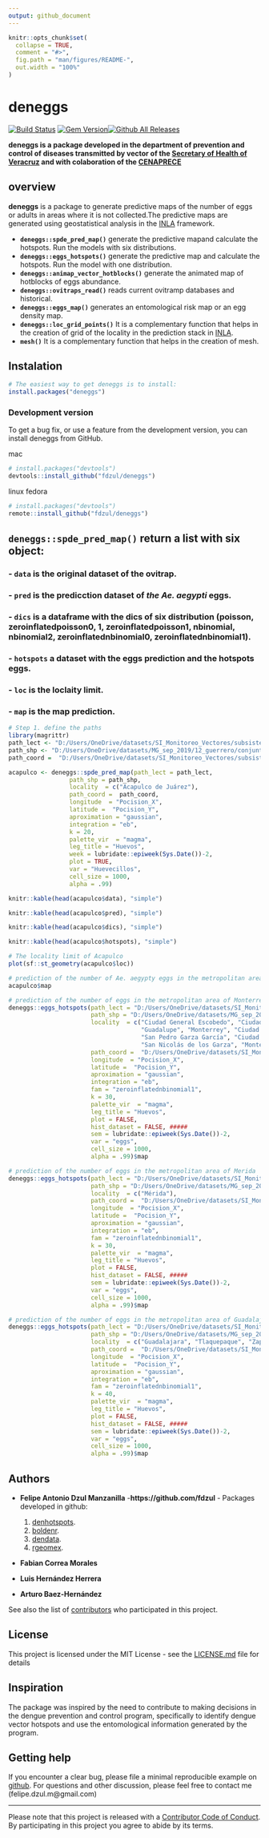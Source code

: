 ```yaml
---
output: github_document
---
```


<!-- README.md is generated from README.Rmd. Please edit that file -->

```r
knitr::opts_chunk$set(
  collapse = TRUE,
  comment = "#>",
  fig.path = "man/figures/README-",
  out.width = "100%"
)
```

# **deneggs**

[![Build Status](https://travis-ci.org/pages-themes/cayman.svg?branch=master)](https://travis-ci.org/pages-themes/cayman) [![Gem Version](https://badge.fury.io/rb/jekyll-theme-cayman.svg)](https://badge.fury.io/rb/jekyll-theme-cayman)[![Github All Releases](https://img.shields.io/github/downloads/fdzul/deneggs/total.svg)]()

**deneggs is a package developed in the department of prevention and control of diseases transmitted by vector of the [Secretary of Health of Veracruz](https://www.ssaver.gob.mx/) and with colaboration of the [CENAPRECE](https://www.gob.mx/salud/cenaprece)**


## **overview**

**deneggs** is a package to generate predictive maps of the number of eggs or adults in areas where it is not collected.The predictive maps are generated using geostatistical analysis in the [INLA](http://www.r-inla.org/) framework. 

  - **`deneggs::spde_pred_map()`** generate the predictive mapand calculate the hotspots. Run the models with six distributions.
  - **`deneggs::eggs_hotspots()`** generate the predictive map and calculate the hotspots. Run the model with one distribution.
  - **`deneggs::animap_vector_hotblocks()`** generate the animated map of hotblocks of eggs abundance.
  - **`deneggs::ovitraps_read()`** reads current ovitramp databases and historical.
  - **`deneggs::eggs_map()`** generates an entomological risk map or an egg density map.
  - **`deneggs::loc_grid_points()`** It is a complementary function that helps in the creation of grid of the locality in the prediction stack in [INLA](http://www.r-inla.org/).
  - **`mesh()`** It is a complementary function that helps in the creation of mesh.

## Instalation

``` r
# The easiest way to get deneggs is to install:
install.packages("deneggs")
```

### Development version

To get a bug fix, or use a feature from the development version, you can
install deneggs from GitHub.

mac
``` r
# install.packages("devtools")
devtools::install_github("fdzul/deneggs")
``` 

linux fedora
``` r
# install.packages("devtools")
remote::install_github("fdzul/deneggs")
```
## **`deneggs::spde_pred_map()`** return a list with six object:

### - **`data`** is the original dataset of the ovitrap.
### - **`pred`** is the predicction dataset of *the Ae. aegypti* eggs.
### - **`dics`** is a dataframe with the dics of six distribution (poisson, zeroinflatedpoisson0, 1, zeroinflatedpoisson1, nbinomial, nbinomial2, zeroinflatednbinomial0, zeroinflatednbinomial1).
### - **`hotspots`** a dataset with the eggs prediction and the hotspots eggs.
### - **`loc`** is the loclaity limit.
### - **`map`** is the map prediction.


```r
# Step 1. define the paths 
library(magrittr)
path_lect <- "D:/Users/OneDrive/datasets/SI_Monitoreo_Vectores/subsistema_vigilancia_dengue/2020/12_Guerrero"
path_shp <- "D:/Users/OneDrive/datasets/MG_sep_2019/12_guerrero/conjunto_de_datos/12l.shp"
path_coord =  "D:/Users/OneDrive/datasets/SI_Monitoreo_Vectores/subsistema_vigilancia_dengue/2020/12_Guerrero/DescargaOvitrampasMesFco.txt"

acapulco <- deneggs::spde_pred_map(path_lect = path_lect,
                 path_shp = path_shp,
                 locality  = c("Acapulco de Juárez"),
                 path_coord =  path_coord,
                 longitude  = "Pocision_X",
                 latitude =  "Pocision_Y",
                 aproximation = "gaussian",
                 integration = "eb",
                 k = 20,
                 palette_vir  = "magma",
                 leg_title = "Huevos",
                 week = lubridate::epiweek(Sys.Date())-2,
                 plot = TRUE,
                 var = "Huevecillos",
                 cell_size = 1000,
                 alpha = .99)

knitr::kable(head(acapulco$data), "simple")

knitr::kable(head(acapulco$pred), "simple")

knitr::kable(head(acapulco$dics), "simple")

knitr::kable(head(acapulco$hotspots), "simple")

# The locality limit of Acapulco
plot(sf::st_geometry(acapulco$loc))

# prediction of the number of Ae. aegypty eggs in the metropolitan area of Acapulco
acapulco$map

# prediction of the number of eggs in the metropolitan area of Monterrey
deneggs::eggs_hotspots(path_lect = "D:/Users/OneDrive/datasets/SI_Monitoreo_Vectores/subsistema_vigilancia_dengue/2020/19_NuevoLeon",
                       path_shp = "D:/Users/OneDrive/datasets/MG_sep_2019/19_nuevoleon/conjunto_de_datos/19l.shp",
                       locality  = c("Ciudad General Escobedo", "Ciudad Apodaca",
                                     "Guadalupe", "Monterrey", "Ciudad Santa Catarina",
                                     "San Pedro Garza García", "Ciudad Benito Juárez",
                                     "San Nicolás de los Garza", "Montebello"),
                       path_coord =  "D:/Users/OneDrive/datasets/SI_Monitoreo_Vectores/subsistema_vigilancia_dengue/2020/19_NuevoLeon/DescargaOvitrampasMesFco.txt",
                       longitude  = "Pocision_X",
                       latitude =  "Pocision_Y",
                       aproximation = "gaussian",
                       integration = "eb",
                       fam = "zeroinflatednbinomial1",
                       k = 30,
                       palette_vir  = "magma",
                       leg_title = "Huevos",
                       plot = FALSE,
                       hist_dataset = FALSE, #####
                       sem = lubridate::epiweek(Sys.Date())-2,
                       var = "eggs",
                       cell_size = 1000,
                       alpha = .99)$map

# prediction of the number of eggs in the metropolitan area of Merida
deneggs::eggs_hotspots(path_lect = "D:/Users/OneDrive/datasets/SI_Monitoreo_Vectores/subsistema_vigilancia_dengue/2020/31_Yucatan",
                       path_shp = "D:/Users/OneDrive/datasets/MG_sep_2019/31_yucatan/conjunto_de_datos/31l.shp",
                       locality  = c("Mérida"),
                       path_coord =  "D:/Users/OneDrive/datasets/SI_Monitoreo_Vectores/subsistema_vigilancia_dengue/2020/31_yucatan/DescargaOvitrampasMesFco.txt",
                       longitude  = "Pocision_X",
                       latitude =  "Pocision_Y",
                       aproximation = "gaussian",
                       integration = "eb",
                       fam = "zeroinflatednbinomial1",
                       k = 30,
                       palette_vir  = "magma",
                       leg_title = "Huevos",
                       plot = FALSE,
                       hist_dataset = FALSE, #####
                       sem = lubridate::epiweek(Sys.Date())-2,
                       var = "eggs",
                       cell_size = 1000,
                       alpha = .99)$map

# prediction of the number of eggs in the metropolitan area of Guadalajara
deneggs::eggs_hotspots(path_lect = "D:/Users/OneDrive/datasets/SI_Monitoreo_Vectores/subsistema_vigilancia_dengue/2020/14_Jalisco",
                       path_shp = "D:/Users/OneDrive/datasets/MG_sep_2019/14_jalisco/conjunto_de_datos/14l.shp",
                       locality  = c("Guadalajara", "Tlaquepaque", "Zapopan", "Tonalá"),
                       path_coord =  "D:/Users/OneDrive/datasets/SI_Monitoreo_Vectores/subsistema_vigilancia_dengue/2020/14_Jalisco/DescargaOvitrampasMesFco.txt",
                       longitude  = "Pocision_X",
                       latitude =  "Pocision_Y",
                       aproximation = "gaussian",
                       integration = "eb",
                       fam = "zeroinflatednbinomial1",
                       k = 40,
                       palette_vir  = "magma",
                       leg_title = "Huevos",
                       plot = FALSE,
                       hist_dataset = FALSE, #####
                       sem = lubridate::epiweek(Sys.Date())-2,
                       var = "eggs",
                       cell_size = 1000,
                       alpha = .99)$map
```


## Authors

* **Felipe Antonio Dzul Manzanilla** -**https://github.com/fdzul** - Packages developed in github:

  1) [denhotspots](https://github.com/fdzul/denhotspots). 
  2) [boldenr](https://github.com/fdzul/boldenr). 
  3) [dendata](https://github.com/fdzul/dendata).
  3) [rgeomex](https://github.com/fdzul/rgeomex).

* **Fabian Correa Morales**
* **Luis Hernández Herrera**
* **Arturo Baez-Hernández**


See also the list of [contributors](https://github.com/fdzul/deneggs/contributors) who participated in this project.

## License

This project is licensed under the MIT License - see the [LICENSE.md](LICENSE.md) file for details


## Inspiration

The package was inspired by the need to contribute to making decisions in the dengue prevention and control program, specifically to identify dengue vector hotspots and use the entomological information generated by the program.

## Getting help

If you encounter a clear bug, please file a minimal reproducible example
on [github](https://github.com/fdzul/deneggs/issues). For questions
and other discussion, please feel free to contact me (felipe.dzul.m@gmail.com)

-----

Please note that this project is released with a [Contributor Code of
Conduct](https://dplyr.tidyverse.org/CODE_OF_CONDUCT). By participating
in this project you agree to abide by its terms.
